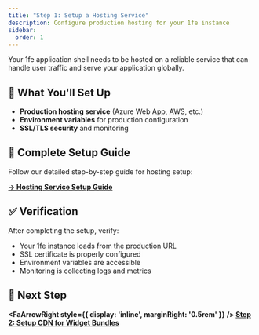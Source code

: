 ```yaml
---
title: "Step 1: Setup a Hosting Service"
description: Configure production hosting for your 1fe instance
sidebar:
  order: 1
---
```



Your 1fe application shell needs to be hosted on a reliable service that can handle user traffic and serve your application globally.

## 🎯 What You'll Set Up

<div class="prose">

- **Production hosting service** (Azure Web App, AWS, etc.)
- **Environment variables** for production configuration
- **SSL/TLS security** and monitoring

</div>

## 📖 Complete Setup Guide

Follow our detailed step-by-step guide for hosting setup:

**[→ Hosting Service Setup Guide](/how-to-guides/infrastructure%20setup/hosting-setup/)**

## ✅ Verification

After completing the setup, verify:

<div class="prose">

- Your 1fe instance loads from the production URL
- SSL certificate is properly configured
- Environment variables are accessible
- Monitoring is collecting logs and metrics

</div>

## 🚀 Next Step

**<FaArrowRight style={{ display: 'inline', marginRight: '0.5rem' }} /> [Step 2: Setup CDN for Widget Bundles](/tutorials/productionize-your-1fe-instance/cdn-setup/)**

